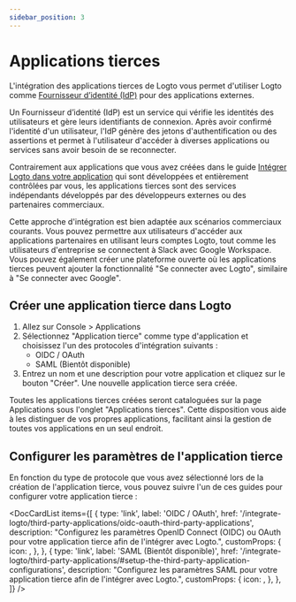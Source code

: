 ```yaml
---
sidebar_position: 3
---
```



# Applications tierces

L'intégration des applications tierces de Logto vous permet d'utiliser Logto comme [Fournisseur d’identité (IdP)](https://auth.wiki/identity-provider) pour des applications externes.

Un Fournisseur d’identité (IdP) est un service qui vérifie les identités des utilisateurs et gère leurs identifiants de connexion. Après avoir confirmé l'identité d'un utilisateur, l'IdP génère des jetons d'authentification ou des assertions et permet à l'utilisateur d'accéder à diverses applications ou services sans avoir besoin de se reconnecter.

Contrairement aux applications que vous avez créées dans le guide [Intégrer Logto dans votre application](/integrate-logto/integrate-logto-into-your-application) qui sont développées et entièrement contrôlées par vous, les applications tierces sont des services indépendants développés par des développeurs externes ou des partenaires commerciaux.

Cette approche d'intégration est bien adaptée aux scénarios commerciaux courants. Vous pouvez permettre aux utilisateurs d'accéder aux applications partenaires en utilisant leurs comptes Logto, tout comme les utilisateurs d'entreprise se connectent à Slack avec Google Workspace. Vous pouvez également créer une plateforme ouverte où les applications tierces peuvent ajouter la fonctionnalité "Se connecter avec Logto", similaire à "Se connecter avec Google".

## Créer une application tierce dans Logto

1. Allez sur <CloudLink to="/applications">Console > Applications</CloudLink>
2. Sélectionnez "Application tierce" comme type d'application et choisissez l'un des protocoles d'intégration suivants :
   - OIDC / OAuth
   - SAML (Bientôt disponible)
3. Entrez un nom et une description pour votre application et cliquez sur le bouton "Créer". Une nouvelle application tierce sera créée.

Toutes les applications tierces créées seront cataloguées sur la page Applications sous l'onglet "Applications tierces". Cette disposition vous aide à les distinguer de vos propres applications, facilitant ainsi la gestion de toutes vos applications en un seul endroit.

## Configurer les paramètres de l'application tierce

En fonction du type de protocole que vous avez sélectionné lors de la création de l'application tierce, vous pouvez suivre l'un de ces guides pour configurer votre application tierce :

<DocCardList
  items={[
    {
      type: 'link',
      label: 'OIDC / OAuth',
      href: '/integrate-logto/third-party-applications/oidc-oauth-third-party-applications',
      description:
        "Configurez les paramètres OpenID Connect (OIDC) ou OAuth pour votre application tierce afin de l'intégrer avec Logto.",
      customProps: {
        icon: <OidcIcon />,
      },
    },
    {
      type: 'link',
      label: 'SAML (Bientôt disponible)',
      href: '/integrate-logto/third-party-applications/#setup-the-third-party-application-configurations',
      description:
        "Configurez les paramètres SAML pour votre application tierce afin de l'intégrer avec Logto.",
      customProps: {
        icon: <SamlIcon />,
      },
    },
  ]}
/>
